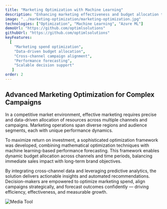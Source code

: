 ```yaml
---
title: "Marketing Optimization with Machine Learning"
description: "Enhancing marketing effectiveness and budget allocation through mathematical optimization and machine learning."
image: "../marketing-optimization/marketing-optimization.jpg"
technologies: ["Optimization", "Machine Learning", "Azure ML"]
demoUrl: "https://github.com/optimlsolutions"
githubUrl: "https://github.com/optimlsolutions"
keyFeatures: 
  [
    "Marketing spend optimization",
    "Data-driven budget allocation",
    "Cross-channel campaign alignment",
    "Performance forecasting",
    "Scalable decision support"
   ]
order: 2
---
```


## Advanced Marketing Optimization for Complex Campaigns
In a competitive market environment, effective marketing requires precise and data-driven allocation of resources across multiple channels and campaigns. Marketing operations span diverse regions and audience segments, each with unique performance dynamics.

To maximize return on investment, a sophisticated optimization framework was developed, combining mathematical optimization techniques with machine learning-based performance forecasting. This framework enables dynamic budget allocation across channels and time periods, 
balancing immediate sales impact with long-term brand objectives.

By integrating cross-channel data and leveraging predictive analytics, the solution delivers actionable insights and automated recommendations. Decision-makers are empowered to optimize marketing spend, align campaigns strategically, and forecast outcomes confidently — driving efficiency, effectiveness, and measurable growth.

![Media Tool](./media-tool.png)